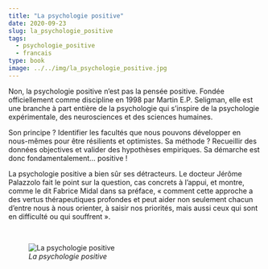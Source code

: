 ```yaml
---
title: "La psychologie positive"
date: 2020-09-23
slug: la_psychologie_positive
tags:
  - psychologie_positive
  - francais
type: book
image: ../../img/la_psychologie_positive.jpg
---
```


Non, la psychologie positive n’est pas la pensée positive.
Fondée officiellement comme discipline en 1998 par Martin E.P. Seligman, elle est une branche à part entière de la psychologie qui s’inspire de la psychologie expérimentale, des neurosciences et des sciences humaines.

Son principe ?
Identifier les facultés que nous pouvons développer en nous-mêmes pour être résilients et optimistes.
Sa méthode ?
Recueillir des données objectives et valider des hypothèses empiriques.
Sa démarche est donc fondamentalement… positive !

La psychologie positive a bien sûr ses détracteurs.
Le docteur Jérôme Palazzolo fait le point sur la question, cas concrets à l’appui, et montre, comme le dit Fabrice Midal dans sa préface, « comment cette approche a des vertus thérapeutiques profondes et peut aider non seulement chacun d’entre nous à nous orienter, à saisir nos priorités, mais aussi ceux qui sont en difficulté ou qui souffrent ». 

<br>

![_La psychologie positive_](../../img/la_psychologie_positive.jpg)
